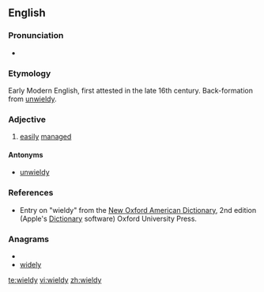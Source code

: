 ==English==

===Pronunciation===
* {{a|RP}} {{IPA|[ˈwɪəldɪ]}}

===Etymology===
Early Modern English, first attested in the late 16th century. Back-formation from [[unwieldy]].

===Adjective===
{{en-adj|wield|ier}}

# [[easily]] [[manage]]d

====Antonyms====
* [[unwieldy]]

===References===
* Entry on "wieldy" from the [[w:New Oxford American Dictionary|New Oxford American Dictionary]], 2nd edition (Apple's [[w:Dictionary (software)|Dictionary]] software) Oxford University Press.

===Anagrams===
* {{alphagram|deilwy}}
* [[widely#English|widely]]

[[te:wieldy]]
[[vi:wieldy]]
[[zh:wieldy]]